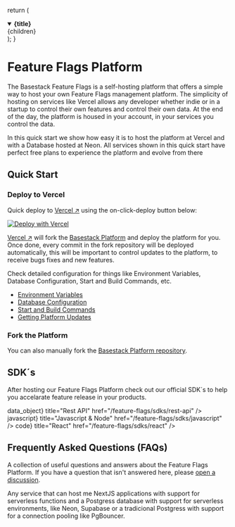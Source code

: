 
  return (
    <details open>
      <summary>
        <strong className="text-lg">{title}</strong>
      </summary>
      <div className="nx-p-2">{children}</div>
    </details>
  );
}

# Feature Flags Platform

The Basestack Feature Flags is a self-hosting platform that offers a simple way to host your own Feature Flags management platform. The simplicity of hosting on services like Vercel allows any developer whether indie or in a startup to control their own features and control their own data. At the end of the day, the platform is housed in your account, in your services you control the data.

In this quick start we show how easy it is to host the platform at Vercel and with a Database hosted at Neon. All services shown in this quick start have perfect free plans to experience the platform and evolve from there

## Quick Start

### Deploy to Vercel

Quick deploy to [Vercel ↗](https://vercel.com/) using the on-click-deploy button below:

[![Deploy with Vercel](https://vercel.com/button)](https://vercel.com/new/clone?repository-url=https%3A%2F%2Fgithub.com%2FStorytics%2Fmonolock&env=DATABASE_URL,DIRECT_DATABASE_URL,NEXTAUTH_SECRET,NEXTAUTH_URL,GITHUB_CLIENT_ID,GITHUB_CLIENT_SECRET,API_RATE_LIMIT_MAX,API_RATE_LIMIT_WINDOW_MS,API_RATE_LIMIT_UNIQUE_TOKEN_PER_SECOND,API_ACCESS_CONTROL_ALLOW_ORIGIN&envDescription=Environment%20Variable%20Keys%20needed%20for%20Features%20Flags%20Platform&envLink=https%3A%2F%2Fdocs.basestack.co%2F&project-name=basestack-feature-flags&repository-name=basestack-feature-flags)

[Vercel ↗](https://vercel.com/) will fork the
[Basestack Platform](https://github.com/Storytics/monolock) and
deploy the platform for you. Once done, every commit in the fork repository will be
deployed automatically, this will be important to control updates to the platform, to receive bugs fixes and new features.

<FAQBox title="Configuration">
  Check detailed configuration for things like Environment Variables, Database Configuration, Start and Build Commands, etc.

- [Environment Variables](/feature-flags/deployment/deploy-vercel)
- [Database Configuration](/feature-flags/deployment/deploy-vercel)
- [Start and Build Commands](/feature-flags/deployment/deploy-vercel)
- [Getting Platform Updates](/feature-flags/deployment/updates)

</FAQBox>

### Fork the Platform

You can also manually fork the
[Basestack Platform repository](https://github.com/Storytics/monolock).

## SDK´s

After hosting our Feature Flags Platform check out our official SDK´s to help you accelarate feature release in your products.

<Cards>
  <Card
    icon={<span className="material-symbols-outlined">data_object</span>}
    title="Rest API"
    href="/feature-flags/sdks/rest-api"
  />
  <Card
    icon={<span className="material-symbols-outlined">javascript</span>}
    title="Javascript & Node"
    href="/feature-flags/sdks/javascript"
  />
  <Card
    icon={<span className="material-symbols-outlined">code</span>}
    title="React"
    href="/feature-flags/sdks/react"
  />
</Cards>

## Frequently Asked Questions (FAQs)

A collection of useful questions and answers about the
Feature Flags Platform. If you have a question that isn't answered here, please
[open a discussion](https://github.com/Storytics/monolock/discussions).

<FAQBox title="What are the requirements for self-hosting">
  Any service that can host me NextJS applications with support for serverless
  functions and a Postgress database with support for serverless environments,
  like Neon, Supabase or a tradicional Postgress with support for a connection
  pooling like PgBouncer.
</FAQBox>
